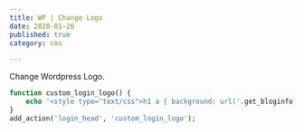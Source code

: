 ```yaml
---
title: WP | Change Logo
date: 2020-01-26
published: true
category: cms

---
```


Change Wordpress Logo.

```php
function custom_login_logo() {
	echo '<style type="text/css">h1 a { background: url('.get_bloginfo('template_directory').'/images/logo-login.gif) 50% 50% no-repeat !important; }</style>';
}
add_action('login_head', 'custom_login_logo');
```
